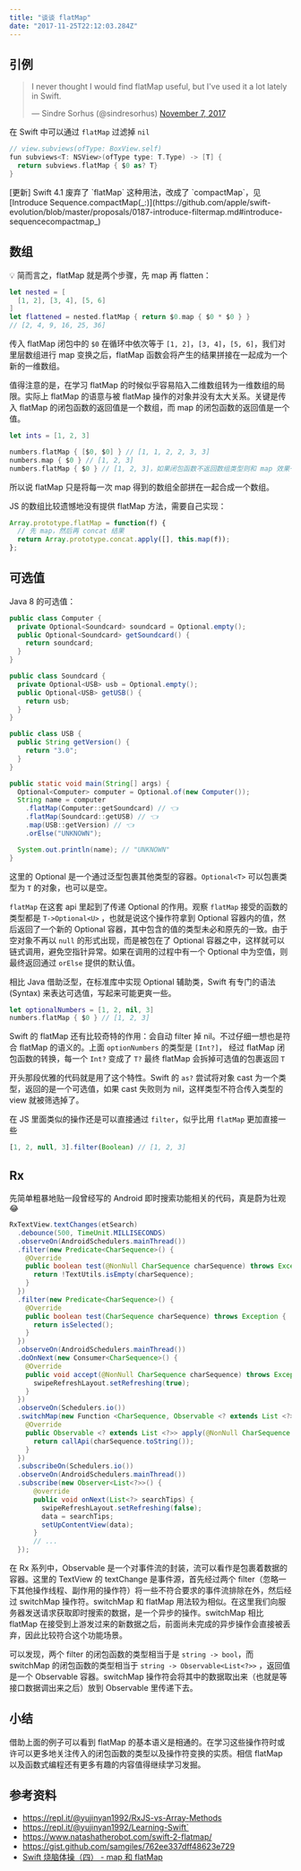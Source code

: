 ```yaml
---
title: "谈谈 flatMap"
date: "2017-11-25T22:12:03.284Z"
---
```



## 引例

<blockquote class="twitter-tweet"><p lang="en" dir="ltr">I never thought I would find flatMap useful, but I&#39;ve used it a lot lately in Swift.</p>&mdash; Sindre Sorhus (@sindresorhus) <a href="https://twitter.com/sindresorhus/status/927805562124775424?ref_src=twsrc%5Etfw">November 7, 2017</a></blockquote>

在 Swift 中可以通过 `flatMap` 过滤掉 `nil`

```swift
// view.subviews(ofType: BoxView.self)
fun subviews<T: NSView>(ofType type: T.Type) -> [T] {
  return subviews.flatMap { $0 as? T}
}
```

<PullQuote emoji="⚠️">
  [更新] Swift 4.1 废弃了 `flatMap` 这种用法，改成了 `compactMap`，见 [Introduce Sequence.compactMap(_:)](https://github.com/apple/swift-evolution/blob/master/proposals/0187-introduce-filtermap.md#introduce-sequencecompactmap_)
</PullQuote>

## 数组
💡 简而言之，flatMap 就是两个步骤，先 map 再 flatten：
```swift
let nested = [
  [1, 2], [3, 4], [5, 6]
]
let flattened = nested.flatMap { return $0.map { $0 * $0 } }
// [2, 4, 9, 16, 25, 36]
```
传入 flatMap 闭包中的 `$0` 在循环中依次等于 `[1, 2]`，`[3, 4]`，`[5, 6]`，我们对里层数组进行 map 变换之后，flatMap 函数会将产生的结果拼接在一起成为一个新的一维数组。

值得注意的是，在学习 flatMap 的时候似乎容易陷入二维数组转为一维数组的局限。实际上 flatMap 的语意与被 flatMap 操作的对象并没有太大关系。关键是传入 flatMap 的闭包函数的返回值是一个数组，而 map 的闭包函数的返回值是一个值。

```swift
let ints = [1, 2, 3]

numbers.flatMap { [$0, $0] } // [1, 1, 2, 2, 3, 3]
numbers.map { $0 } // [1, 2, 3]
numbers.flatMap { $0 } // [1, 2, 3]，如果闭包函数不返回数组类型则和 map 效果一样
```
所以说 flatMap 只是将每一次 map 得到的数组全部拼在一起合成一个数组。

JS 的数组比较遗憾地没有提供 flatMap 方法，需要自己实现：

```javascript
Array.prototype.flatMap = function(f) {
  // 先 map，然后再 concat 结果
  return Array.prototype.concat.apply([], this.map(f));
};
```

## 可选值
Java 8 的可选值：
```java
public class Computer {
  private Optional<Soundcard> soundcard = Optional.empty();
  public Optional<Soundcard> getSoundcard() {
    return soundcard;
  }
}

public class Soundcard {
  private Optional<USB> usb = Optional.empty();
  public Optional<USB> getUSB() {
    return usb;
  }
}

public class USB {
  public String getVersion() {
    return "3.0";
  }
}

public static void main(String[] args) {
  Optional<Computer> computer = Optional.of(new Computer());
  String name = computer
    .flatMap(Computer::getSoundcard) // 👈
    .flatMap(Soundcard::getUSB) // 👈
    .map(USB::getVersion) // 👈
    .orElse("UNKNOWN");

  System.out.println(name); // "UNKNOWN"
}
```

这里的 Optional 是一个通过泛型包裹其他类型的容器。`Optional<T>` 可以包裹类型为 `T` 的对象，也可以是空。

`flatMap` 在这套 api 里起到了传递 Optional 的作用。观察 `flatMap` 接受的函数的类型都是 `T->Optional<U>` ，也就是说这个操作符拿到 Optional 容器内的值，然后返回了一个新的 Optional 容器，其中包含的值的类型未必和原先的一致。由于空对象不再以 `null` 的形式出现，而是被包在了 Optional 容器之中，这样就可以链式调用，避免空指针异常。如果在调用的过程中有一个 Optional 中为空值，则最终返回通过 `orElse` 提供的默认值。

相比 Java 借助泛型，在标准库中实现 Optional 辅助类，Swift 有专门的语法 (Syntax) 来表达可选值，写起来可能更爽一些。
```swift
let optionalNumbers = [1, 2, nil, 3]
numbers.flatMap { $0 } // [1, 2, 3]
```
Swift 的 flatMap 还有比较奇特的作用：会自动 filter 掉 nil。不过仔细一想也是符合 flatMap 的语义的。上面 `optionNumbers` 的类型是 `[Int?]`， 经过 flatMap 闭包函数的转换，每一个 `Int?` 变成了 `T?` 最终 flatMap 会拆掉可选值的包裹返回 `T`

开头那段优雅的代码就是用了这个特性。Swift 的 `as?` 尝试将对象 cast 为一个类型，返回的是一个可选值，如果 cast 失败则为 nil，这样类型不符合传入类型的 view 就被筛选掉了。

在 JS 里面类似的操作还是可以直接通过 `filter`，似乎比用 `flatMap` 更加直接一些
```javascript
[1, 2, null, 3].filter(Boolean) // [1, 2, 3]
```

## Rx
先简单粗暴地贴一段曾经写的 Android 即时搜索功能相关的代码，真是蔚为壮观 😂
```java
RxTextView.textChanges(etSearch)
  .debounce(500, TimeUnit.MILLISECONDS)
  .observeOn(AndroidSchedulers.mainThread())
  .filter(new Predicate<CharSequence>() {
    @Override
    public boolean test(@NonNull CharSequence charSequence) throws Exception {
      return !TextUtils.isEmpty(charSequence);
    }
  })
  .filter(new Predicate<CharSequence>() {
    @Override
    public boolean test(CharSequence charSequence) throws Exception {
      return isSelected();
    }
  })
  .observeOn(AndroidSchedulers.mainThread())
  .doOnNext(new Consumer<CharSequence>() {
    @Override
    public void accept(@NonNull CharSequence charSequence) throws Exception {
      swipeRefreshLayout.setRefreshing(true);
    }
  })
  .observeOn(Schedulers.io())
  .switchMap(new Function <CharSequence, Observable <? extends List <?>>> () { // highlight-line
    @Override
    public Observable <? extends List <?>> apply(@NonNull CharSequence charSequence) throws Exception {
      return callApi(charSequence.toString());
    }
  })
  .subscribeOn(Schedulers.io())
  .observeOn(AndroidSchedulers.mainThread())
  .subscribe(new Observer<List<?>>() {
      @override
      public void onNext(List<?> searchTips) {
        swipeRefreshLayout.setRefreshing(false);
        data = searchTips;
        setUpContentView(data);
      }
      // ...
  });
```
在 Rx 系列中，Observable 是一个对事件流的封装，流可以看作是包裹着数据的容器。这里的 TextView 的 textChange 是事件源，首先经过两个 filter（忽略一下其他操作线程、副作用的操作符）将一些不符合要求的事件流排除在外，然后经过 switchMap 操作符。switchMap 和 flatMap 用法较为相似。在这里我们向服务器发送请求获取即时搜索的数据，是一个异步的操作。switchMap 相比 flatMap 在接受到上游发过来的新数据之后，前面尚未完成的异步操作会直接被丢弃，因此比较符合这个功能场景。

可以发现，两个 filter 的闭包函数的类型相当于是 `string -> bool`，而 switchMap 的闭包函数的类型相当于 `string -> Observable<List<?>>` ，返回值是一个 Observable 容器。switchMap 操作符会将其中的数据取出来（也就是等接口数据调出来之后）放到 Observable 里传递下去。

## 小结
借助上面的例子可以看到 flatMap 的基本语义是相通的。在学习这些操作符时或许可以更多地关注传入的闭包函数的类型以及操作符变换的实质。相信 flatMap 以及函数式编程还有更多有趣的内容值得继续学习发掘。

## 参考资料
* https://repl.it/@yujinyan1992/RxJS-vs-Array-Methods
* https://repl.it/@yujinyan1992/Learning-Swift`
* https://www.natashatherobot.com/swift-2-flatmap/
* https://gist.github.com/samgiles/762ee337dff48623e729
* [Swift 烧脑体操（四） - map 和 flatMap](http://www.infoq.com/cn/articles/swift-brain-gym-map-and-flatmap)
